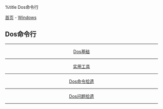 %title Dos命令行

[[../../../index|首页]] - [[../index|Windows]]
==Dos命令行==
----
<center>
[[base|Dos基础]]
----
[[tools|实用工具]]
----
[[2011-07-04|Dos命令拾遗]]
----
[[2011-08-02|Dos问题拾遗]]
</center>
----
